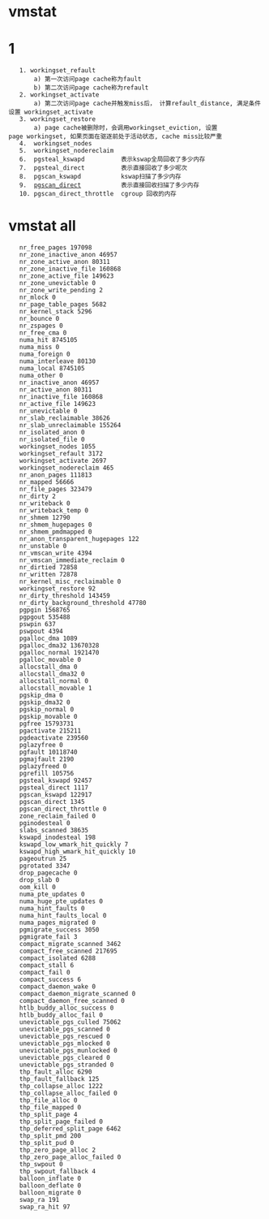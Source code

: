 = vmstat =
= 1 =
	1. workingset_refault
		a) 第一次访问page cache称为fault
		b) 第二次访问page cache称为refault
	2. workingset_activate
		a) 第二次访问page cache并触发miss后， 计算refault_distance, 满足条件设置 workingset_activate
	3. workingset_restore 
		a) page cache被删除时，会调用workingset_eviction, 设置page workingset, 如果页面在驱逐前处于活动状态, cache miss比较严重
	4.  workingset_nodes
	5.  workingset_nodereclaim
	6.  pgsteal_kswapd   		表示kswap全局回收了多少内存
	7.  pgsteal_direct   		表示直接回收了多少呢次
	8.  pgscan_kswapd    		kswap扫描了多少内存
	9.  [[pgscan_direct]]    		表示直接回收扫描了多少内存
	10. pgscan_direct_throttle  cgroup 回收的内存


= vmstat all =
	nr_free_pages 197098
	nr_zone_inactive_anon 46957
	nr_zone_active_anon 80311
	nr_zone_inactive_file 160868
	nr_zone_active_file 149623
	nr_zone_unevictable 0
	nr_zone_write_pending 2
	nr_mlock 0
	nr_page_table_pages 5682
	nr_kernel_stack 5296
	nr_bounce 0
	nr_zspages 0
	nr_free_cma 0
	numa_hit 8745105
	numa_miss 0
	numa_foreign 0
	numa_interleave 80130
	numa_local 8745105
	numa_other 0
	nr_inactive_anon 46957
	nr_active_anon 80311
	nr_inactive_file 160868
	nr_active_file 149623
	nr_unevictable 0
	nr_slab_reclaimable 38626
	nr_slab_unreclaimable 155264
	nr_isolated_anon 0
	nr_isolated_file 0
	workingset_nodes 1055
	workingset_refault 3172
	workingset_activate 2697
	workingset_nodereclaim 465
	nr_anon_pages 111813
	nr_mapped 56666
	nr_file_pages 323479
	nr_dirty 2
	nr_writeback 0
	nr_writeback_temp 0
	nr_shmem 12790
	nr_shmem_hugepages 0
	nr_shmem_pmdmapped 0
	nr_anon_transparent_hugepages 122
	nr_unstable 0
	nr_vmscan_write 4394
	nr_vmscan_immediate_reclaim 0
	nr_dirtied 72858
	nr_written 72878
	nr_kernel_misc_reclaimable 0
	workingset_restore 92
	nr_dirty_threshold 143459
	nr_dirty_background_threshold 47780
	pgpgin 1568765
	pgpgout 535488
	pswpin 637
	pswpout 4394
	pgalloc_dma 1089
	pgalloc_dma32 13670328
	pgalloc_normal 1921470
	pgalloc_movable 0
	allocstall_dma 0
	allocstall_dma32 0
	allocstall_normal 0
	allocstall_movable 1
	pgskip_dma 0
	pgskip_dma32 0
	pgskip_normal 0
	pgskip_movable 0
	pgfree 15793731
	pgactivate 215211
	pgdeactivate 239560
	pglazyfree 0
	pgfault 10118740
	pgmajfault 2190
	pglazyfreed 0
	pgrefill 105756
	pgsteal_kswapd 92457
	pgsteal_direct 1117
	pgscan_kswapd 122917
	pgscan_direct 1345
	pgscan_direct_throttle 0
	zone_reclaim_failed 0
	pginodesteal 0
	slabs_scanned 38635
	kswapd_inodesteal 198
	kswapd_low_wmark_hit_quickly 7
	kswapd_high_wmark_hit_quickly 10
	pageoutrun 25
	pgrotated 3347
	drop_pagecache 0
	drop_slab 0
	oom_kill 0
	numa_pte_updates 0
	numa_huge_pte_updates 0
	numa_hint_faults 0
	numa_hint_faults_local 0
	numa_pages_migrated 0
	pgmigrate_success 3050
	pgmigrate_fail 3
	compact_migrate_scanned 3462
	compact_free_scanned 217695
	compact_isolated 6288
	compact_stall 6
	compact_fail 0
	compact_success 6
	compact_daemon_wake 0
	compact_daemon_migrate_scanned 0
	compact_daemon_free_scanned 0
	htlb_buddy_alloc_success 0
	htlb_buddy_alloc_fail 0
	unevictable_pgs_culled 75062
	unevictable_pgs_scanned 0
	unevictable_pgs_rescued 0
	unevictable_pgs_mlocked 0
	unevictable_pgs_munlocked 0
	unevictable_pgs_cleared 0
	unevictable_pgs_stranded 0
	thp_fault_alloc 6290
	thp_fault_fallback 125
	thp_collapse_alloc 1222
	thp_collapse_alloc_failed 0
	thp_file_alloc 0
	thp_file_mapped 0
	thp_split_page 4
	thp_split_page_failed 0
	thp_deferred_split_page 6462
	thp_split_pmd 200
	thp_split_pud 0
	thp_zero_page_alloc 2
	thp_zero_page_alloc_failed 0
	thp_swpout 0
	thp_swpout_fallback 4
	balloon_inflate 0
	balloon_deflate 0
	balloon_migrate 0
	swap_ra 191
	swap_ra_hit 97
